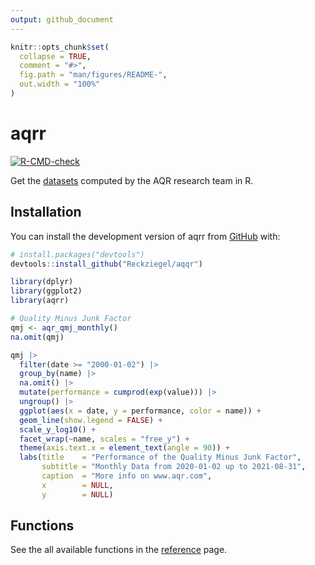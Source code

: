 ```yaml
---
output: github_document
---
```


<!-- README.md is generated from README.Rmd. Please edit that file -->

```r
knitr::opts_chunk$set(
  collapse = TRUE,
  comment = "#>",
  fig.path = "man/figures/README-",
  out.width = "100%"
)
```

# aqrr

<!-- badges: start -->

[![R-CMD-check](https://github.com/Reckziegel/aqqr/workflows/R-CMD-check/badge.svg)](https://github.com/Reckziegel/aqqr/actions)

<!-- badges: end -->

Get the [datasets](https://www.aqr.com/Insights/Datasets) computed by the AQR research team in R.

## Installation

You can install the development version of aqrr from [GitHub](https://github.com/) with:

``` r
# install.packages("devtools")
devtools::install_github("Reckziegel/aqqr")
```

```r
library(dplyr)
library(ggplot2)
library(aqrr)

# Quality Minus Junk Factor
qmj <- aqr_qmj_monthly()
na.omit(qmj)
```


```r
qmj |> 
  filter(date >= "2000-01-02") |> 
  group_by(name) |> 
  na.omit() |> 
  mutate(performance = cumprod(exp(value))) |> 
  ungroup() |> 
  ggplot(aes(x = date, y = performance, color = name)) + 
  geom_line(show.legend = FALSE) + 
  scale_y_log10() + 
  facet_wrap(~name, scales = "free_y") + 
  theme(axis.text.x = element_text(angle = 90)) + 
  labs(title    = "Performance of the Quality Minus Junk Factor", 
       subtitle = "Monthly Data from 2020-01-02 up to 2021-08-31", 
       caption  = "More info on www.aqr.com", 
       x        = NULL, 
       y        = NULL)
```

## Functions

See the all available functions in the [reference](https://reckziegel.github.io/aqrr/reference/index.html) page.

